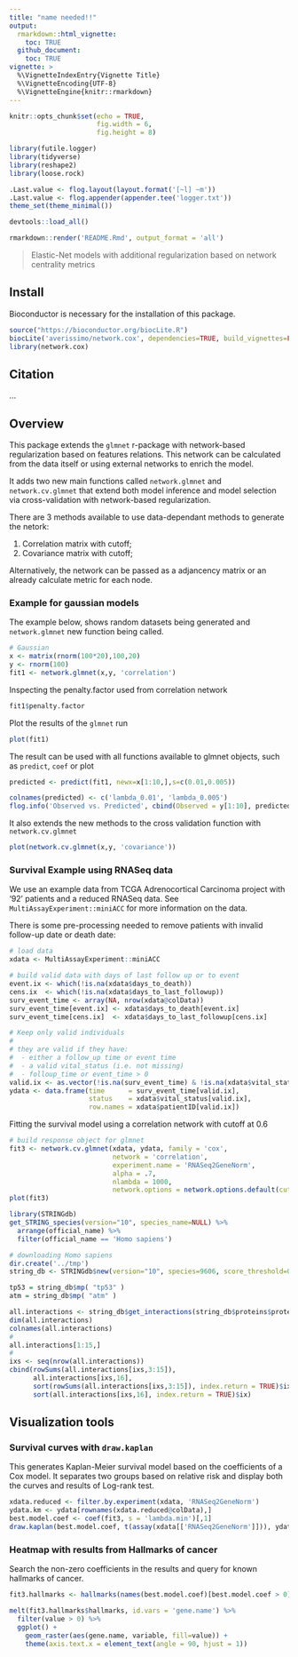 ```yaml
---
title: "name needed!!"
output: 
  rmarkdown::html_vignette:
    toc: TRUE
  github_document:
    toc: TRUE
vignette: >
  %\VignetteIndexEntry{Vignette Title}
  %\VignetteEncoding{UTF-8}
  %\VignetteEngine{knitr::rmarkdown}
---
```


```r
knitr::opts_chunk$set(echo = TRUE,
                      fig.width = 6,
                      fig.height = 8)

library(futile.logger)
library(tidyverse)
library(reshape2)
library(loose.rock)

.Last.value <- flog.layout(layout.format('[~l] ~m'))
.Last.value <- flog.appender(appender.tee('logger.txt'))
theme_set(theme_minimal())

devtools::load_all()
```

```r
rmarkdown::render('README.Rmd', output_format = 'all')
```

> Elastic-Net models with additional regularization based on network centrality metrics

## Install

Bioconductor is necessary for the installation of this package.

```r
source("https://bioconductor.org/biocLite.R")
biocLite('averissimo/network.cox', dependencies=TRUE, build_vignettes=FALSE)
library(network.cox)
```

## Citation

...

## Overview

This package extends the `glmnet` r-package with network-based regularization based on features relations. This network can be calculated from the data itself or using external networks to enrich the model.

It adds two new main functions called `network.glmnet` and `network.cv.glmnet` that extend both model inference and model selection via cross-validation with network-based regularization.

There are 3 methods available to use data-dependant methods to generate the netork:

1. Correlation matrix with cutoff;
1. Covariance matrix with cutoff;
<!-- 1. Sparse bayesian networks using `sparsebn` package. -->

Alternatively, the network can be passed as a adjancency matrix or an already calculate metric for each node.

### Example for gaussian models

The example below, shows random datasets being generated and `network.glmnet` new function being called.

```r
# Gaussian
x <- matrix(rnorm(100*20),100,20)
y <- rnorm(100)
fit1 <- network.glmnet(x,y, 'correlation')
```

Inspecting the penalty.factor used from correlation network

```r
fit1$penalty.factor
```

Plot the results of the `glmnet` run

```r
plot(fit1)
```


The result can be used with all functions available to glmnet objects, such as `predict`, `coef` or plot

```r
predicted <- predict(fit1, newx=x[1:10,],s=c(0.01,0.005))
```

```r
colnames(predicted) <- c('lambda_0.01', 'lambda_0.005')
flog.info('Observed vs. Predicted', cbind(Observed = y[1:10], predicted), capture = TRUE)
```


It also extends the new methods to the cross validation function with `network.cv.glmnet`

```r
plot(network.cv.glmnet(x,y, 'covariance'))
```

### Survival Example using RNASeq data

We use an example data from TCGA Adrenocortical Carcinoma project with '92' patients and a reduced RNASeq data. See `MultiAssayExperiment::miniACC` for more information on the data.

There is some pre-processing needed to remove patients with invalid follow-up date or death date:

```r
# load data
xdata <- MultiAssayExperiment::miniACC

# build valid data with days of last follow up or to event
event.ix <- which(!is.na(xdata$days_to_death))
cens.ix  <- which(!is.na(xdata$days_to_last_followup))
surv_event_time <- array(NA, nrow(xdata@colData))
surv_event_time[event.ix] <- xdata$days_to_death[event.ix]
surv_event_time[cens.ix]  <- xdata$days_to_last_followup[cens.ix]

# Keep only valid individuals
#
# they are valid if they have:
#  - either a follow_up time or event time
#  - a valid vital_status (i.e. not missing)
#  - folloup_time or event_time > 0
valid.ix <- as.vector(!is.na(surv_event_time) & !is.na(xdata$vital_status) & surv_event_time > 0)
ydata <- data.frame(time      = surv_event_time[valid.ix], 
                    status    = xdata$vital_status[valid.ix], 
                    row.names = xdata$patientID[valid.ix])

```

Fitting the survival model using a correlation network with cutoff at 0.6

```r
# build response object for glmnet
fit3 <- network.cv.glmnet(xdata, ydata, family = 'cox', 
                          network = 'correlation', 
                          experiment.name = 'RNASeq2GeneNorm', 
                          alpha = .7,
                          nlambda = 1000,
                          network.options = network.options.default(cutoff = .6, min.degree = 0.2))
plot(fit3)
```


```r
library(STRINGdb)
get_STRING_species(version="10", species_name=NULL) %>% 
  arrange(official_name) %>%
  filter(official_name == 'Homo sapiens')

# downloading Homo sapiens
dir.create('../tmp')
string_db <- STRINGdb$new(version="10", species=9606, score_threshold=0, input_directory=file.path('..', 'tmp'))

tp53 = string_db$mp( "tp53" )
atm = string_db$mp( "atm" )

all.interactions <- string_db$get_interactions(string_db$proteins$protein_external_id)
dim(all.interactions)
colnames(all.interactions)
#
all.interactions[1:15,]
#
ixs <- seq(nrow(all.interactions))
cbind(rowSums(all.interactions[ixs,3:15]), 
      all.interactions[ixs,16], 
      sort(rowSums(all.interactions[ixs,3:15]), index.return = TRUE)$ix, 
      sort(all.interactions[ixs,16], index.return = TRUE)$ix)
```

## Visualization tools

### Survival curves with `draw.kaplan`

This generates Kaplan-Meier survival model based on the coefficients of a Cox model. It separates two groups based on relative risk and display both the curves and results of Log-rank test.

```r
xdata.reduced <- filter.by.experiment(xdata, 'RNASeq2GeneNorm')
ydata.km <- ydata[rownames(xdata.reduced@colData),]
best.model.coef <- coef(fit3, s = 'lambda.min')[,1]
draw.kaplan(best.model.coef, t(assay(xdata[['RNASeq2GeneNorm']])), ydata.km)
```

### Heatmap with results from Hallmarks of cancer

Search the non-zero coefficients in the results and query for known hallmarks of cancer.

```r
fit3.hallmarks <- hallmarks(names(best.model.coef)[best.model.coef > 0])

melt(fit3.hallmarks$hallmarks, id.vars = 'gene.name') %>%
  filter(value > 0) %>%
  ggplot() + 
    geom_raster(aes(gene.name, variable, fill=value)) +
    theme(axis.text.x = element_text(angle = 90, hjust = 1))
```

